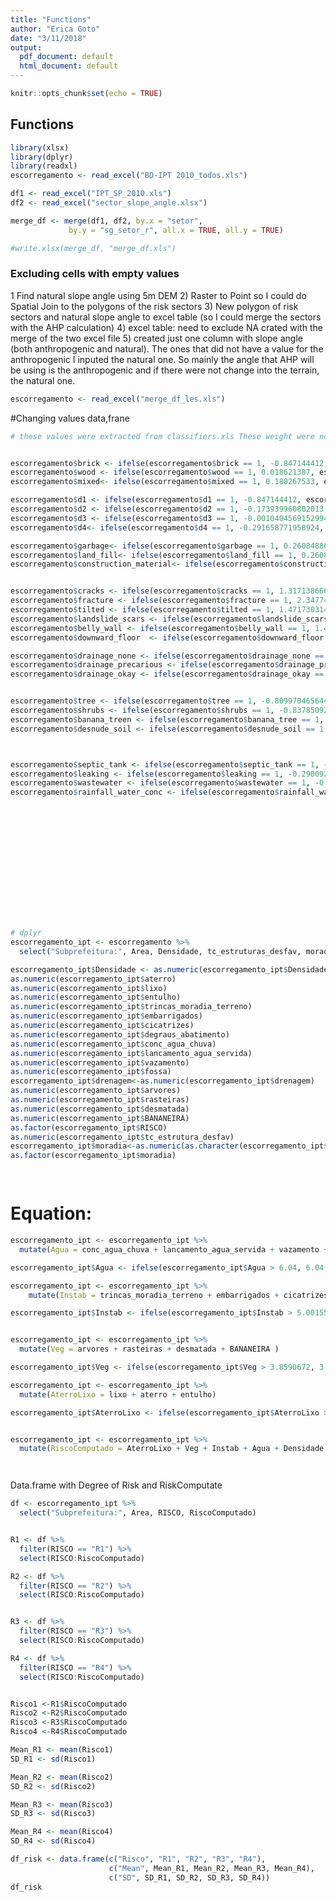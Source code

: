 ```yaml
---
title: "Functions"
author: "Erica Goto"
date: "3/11/2018"
output:
  pdf_document: default
  html_document: default
---
```


```r
knitr::opts_chunk$set(echo = TRUE)
```
## Functions

```r
library(xlsx)
library(dplyr)
library(readxl)
escorregamento <- read_excel("BD-IPT 2010_todos.xls")

df1 <- read_excel("IPT_SP_2010.xls")
df2 <- read_excel("sector_slope_angle.xlsx")

merge_df <- merge(df1, df2, by.x = "setor", 
             by.y = "sg_setor_r", all.x = TRUE, all.y = TRUE)

#write.xlsx(merge_df, "merge_df.xls")

```


### Excluding  cells with empty values
1 Find natural slope angle using 5m DEM
2) Raster to Point so I could do Spatial Join to the polygons of the risk sectors
3) New polygon of risk sectors and natural slope angle to excel table (so I could merge the sectors with the AHP calculation)
4) excel table: need to exclude NA crated with the merge of the two excel file
5) created just one column with slope angle (both anthropogenic and natural). The ones that did not have a value for the anthropogenic I inputed the natural one. So mainly the angle that AHP will be using is the anthropogenic and if there were not change into the terrain, the natural one. 
```r
escorregamento <- read_excel("merge_df_les.xls")

```






#Changing values data,frane

```r

# these values were extracted from classifiers.xls These weight were normalized with z-score


escorregamento$brick <- ifelse(escorregamento$brick == 1, -0.847144412, escorregamento$brick)
escorregamento$wood <- ifelse(escorregamento$wood == 1, 0.018621387, escorregamento$wood)
escorregamento$mixed<- ifelse(escorregamento$mixed == 1, 0.180267533, escorregamento$mixed)

escorregamento$d1 <- ifelse(escorregamento$d1 == 1, -0.847144412, escorregamento$d1)
escorregamento$d2 <- ifelse(escorregamento$d2 == 1, -0.173939960802013, escorregamento$d2)
escorregamento$d3 <- ifelse(escorregamento$d3 == 1, -0.00104045691529944, escorregamento$d3)
escorregamento$d4<- ifelse(escorregamento$d4 == 1, -0.291658771958924, escorregamento$d4)

escorregamento$garbage<- ifelse(escorregamento$garbage == 1, 0.260848862548364, escorregamento$garbage)
escorregamento$land_fill<- ifelse(escorregamento$land_fill == 1, 0.260848862548364, escorregamento$land_fill)
escorregamento$construction_material<- ifelse(escorregamento$construction_material == 1, 0.260848862548364, escorregamento$construction_material)


escorregamento$cracks <- ifelse(escorregamento$cracks == 1, 1.31713866640692, escorregamento$cracks) # crack in the house
escorregamento$fracture <- ifelse(escorregamento$fracture == 1, 2.34774965617479, escorregamento$fracture) # crack in the teraain
escorregamento$tilted <- ifelse(escorregamento$tilted == 1, 1.4717303148721, escorregamento$tilted)
escorregamento$landslide_scars <- ifelse(escorregamento$landslide_scars == 1, 2.22751170736854, escorregamento$landslide_scars)
escorregamento$belly_wall <- ifelse(escorregamento$belly_wall == 1, 1.4717303148721, escorregamento$belly_wall)
escorregamento$downward_floor  <- ifelse(escorregamento$downward_floor == 1, 3.25812269713641, escorregamento$downward_floor)

escorregamento$drainage_none <- ifelse(escorregamento$drainage_none == 1, -0.668824645993864, escorregamento$drainage_none)
escorregamento$drainage_precarious <- ifelse(escorregamento$drainage_precarious == 1, -0.699186045020083, escorregamento$drainage_precarious)
escorregamento$drainage_okay <- ifelse(escorregamento$drainage_okay == 1, -0.847144412105597, escorregamento$drainage_okay)


escorregamento$tree <- ifelse(escorregamento$tree == 1, -0.809970465644889, escorregamento$tree)
escorregamento$shrubs <- ifelse(escorregamento$shrubs == 1, -0.83785092549042, escorregamento$shrubs)
escorregamento$banana_treen <- ifelse(escorregamento$banana_tree == 1, 0.0186213873767418, escorregamento$banana_tree)
escorregamento$desnude_soil <- ifelse(escorregamento$desnude_soil == 1, 0.114731452565228, escorregamento$desnude_soil)



escorregamento$septic_tank <- ifelse(escorregamento$septic_tank == 1, -0.607280655919903, escorregamento$septic_tank)
escorregamento$leaking <- ifelse(escorregamento$leaking == 1, -0.290092399384874, escorregamento$leaking)
escorregamento$wastewater <- ifelse(escorregamento$wastewater == 1, -0.572563533314079, escorregamento$wastewater)
escorregamento$rainfall_water_conc <- ifelse(escorregamento$rainfall_water_conc == 1, -0.567829380231467, escorregamento$rainfall_water_conc)















# dplyr
escorregamento_ipt <- escorregamento %>%
  select("Subprefeitura:", Area, Densidade, tc_estruturas_desfav, moradia, aterro, lixo, entulho, trincas_moradia_terreno, embarrigados, cicatrizes, degraus_abatimento, inclinados, conc_agua_chuva, lancamento_agua_servida, vazamento, fossa, drenagem, arvores, rasteiras, desmatada, BANANEIRA, RISCO)

escorregamento_ipt$Densidade <- as.numeric(escorregamento_ipt$Densidade)
as.numeric(escorregamento_ipt$aterro)
as.numeric(escorregamento_ipt$lixo)
as.numeric(escorregamento_ipt$entulho)
as.numeric(escorregamento_ipt$trincas_moradia_terreno)
as.numeric(escorregamento_ipt$embarrigados)
as.numeric(escorregamento_ipt$cicatrizes)
as.numeric(escorregamento_ipt$degraus_abatimento)
as.numeric(escorregamento_ipt$conc_agua_chuva)
as.numeric(escorregamento_ipt$lancamento_agua_servida)
as.numeric(escorregamento_ipt$vazamento)
as.numeric(escorregamento_ipt$fossa)
escorregamento_ipt$drenagem<-as.numeric(escorregamento_ipt$drenagem)
as.numeric(escorregamento_ipt$arvores)
as.numeric(escorregamento_ipt$rasteiras)
as.numeric(escorregamento_ipt$desmatada)
as.numeric(escorregamento_ipt$BANANEIRA)
as.factor(escorregamento_ipt$RISCO)
as.numeric(escorregamento_ipt$tc_estrutura_desfav)
escorregamento_ipt$moradia<-as.numeric(as.character(escorregamento_ipt$moradia))
as.factor(escorregamento_ipt$moradia)

    
```

# Equation:
```r

escorregamento_ipt <- escorregamento_ipt %>%
  mutate(Agua = conc_agua_chuva + lancamento_agua_servida + vazamento + fossa + drenagem )

escorregamento_ipt$Agua <- ifelse(escorregamento_ipt$Agua > 6.04, 6.04, escorregamento_ipt$Agua)

escorregamento_ipt <- escorregamento_ipt %>%
    mutate(Instab = trincas_moradia_terreno + embarrigados + cicatrizes + degraus_abatimento + inclinados )

escorregamento_ipt$Instab <- ifelse(escorregamento_ipt$Instab > 5.0015542, 5.0015542, escorregamento_ipt$Instab)


escorregamento_ipt <- escorregamento_ipt %>%
  mutate(Veg = arvores + rasteiras + desmatada + BANANEIRA )

escorregamento_ipt$Veg <- ifelse(escorregamento_ipt$Veg > 3.8590672, 3.8590672, escorregamento_ipt$Veg)

escorregamento_ipt <- escorregamento_ipt %>%
  mutate(AterroLixo = lixo + aterro + entulho)

escorregamento_ipt$AterroLixo <- ifelse(escorregamento_ipt$AterroLixo > 5.0015542, 5.0015542, escorregamento_ipt$AterroLixo)


escorregamento_ipt <- escorregamento_ipt %>%
  mutate(RiscoComputado = AterroLixo + Veg + Instab + Agua + Densidade + tc_estruturas_desfav + moradia+34.2205842)




```


Data.frame with Degree of Risk and RiskComputate

```r

df <- escorregamento_ipt %>%
  select("Subprefeitura:", Area, RISCO, RiscoComputado)


R1 <- df %>%
  filter(RISCO == "R1") %>%
  select(RISCO:RiscoComputado)

R2 <- df %>%
  filter(RISCO == "R2") %>%
  select(RISCO:RiscoComputado)


R3 <- df %>%
  filter(RISCO == "R3") %>%
  select(RISCO:RiscoComputado)

R4 <- df %>%
  filter(RISCO == "R4") %>%
  select(RISCO:RiscoComputado)


Risco1 <-R1$RiscoComputado
Risco2 <-R2$RiscoComputado
Risco3 <-R3$RiscoComputado
Risco4 <-R4$RiscoComputado

Mean_R1 <- mean(Risco1)
SD_R1 <- sd(Risco1)

Mean_R2 <- mean(Risco2)
SD_R2 <- sd(Risco2)

Mean_R3 <- mean(Risco3)
SD_R3 <- sd(Risco3)

Mean_R4 <- mean(Risco4)
SD_R4 <- sd(Risco4)

df_risk <- data.frame(c("Risco", "R1", "R2", "R3", "R4"), 
                      c("Mean", Mean_R1, Mean_R2, Mean_R3, Mean_R4), 
                      c("SD", SD_R1, SD_R2, SD_R3, SD_R4))
df_risk
                      

```


